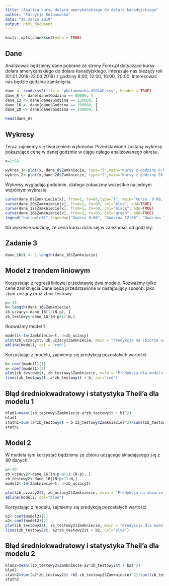 ```yaml
---
title: "Analiza kursu dolara amerykańskiego do dolara kanadyjskiego"
author: "Patrycja Kolanowska"
date: "26 marca 2019"
output: html_document
---
```


```r
knitr::opts_chunk$set(echo = TRUE)
```

## Dane

Analizować będziemy dane pobrane ze strony Forex.pl dotyczące kursy dolara amerykańskiego do dolara kanadyjskiego. Interesuje nas bieżący rok (01.01.2019-22.03.2019) z godziny 8:00, 12:00, 16:00, 20:00. Interesować nas będzie godzina zamknięcia.

```r
dane <- read.csv2(file = 'pKolanowska-USDCAD.csv', header = TRUE)
dane_8 <- dane[dane$Godzina == 80000, ]
dane_12 <- dane[dane$Godzina == 120000, ]
dane_16 <- dane[dane$Godzina == 160000, ]
dane_20 <- dane[dane$Godzina == 200000, ]

head(dane_8)
```

## Wykresy
Teraz zajmiemy się tworzeniem wykresów. Przedstawione zostaną wykresy pokazujące cenę w danej godzinie w ciągu całego analizowanego okresu.


```r
x=1:58 

wykres_1<-plot(x, dane_8$Zamkniecie, type="l",main="Kursy z godziny 8:00", xlab="Dni", ylab="Cena")
wykres_2<-plot(x,dane_20$Zamkniecie, type="l",main="Kursy z godziny 20:00", xlab="Dni", ylab="Cena")
```

Wykresy wyglądają podobnie, dlatego zobaczmy wszystkie na jednym wspólnym wykresie

```r
curve(dane_8$Zamkniecie[x], from=1, to=60,type="l", main="Kursy  8:00, 12:00, 16:00, 20:00", xlab="Dni", ylab="Cena", col="red")
curve(dane_20$Zamkniecie[x], from=1, to=60, col="blue", add=TRUE)
curve(dane_12$Zamkniecie[x], from=1, to=60, col="black", add=TRUE)
curve(dane_16$Zamkniecie[x], from=1, to=60, col="green", add=TRUE)
legend("bottomleft",legend=c("Godzna 8:00", "Godzina 12:00", "Godzina 16:00", "Godzina 20:00"), col=c("red","black","green", "blue"), lwd=2)
```


Na wykresie widzimy, że cena kursu różni się w zależności od godziny. 




## Zadanie 3 
```r
dane_16$t <- 1:length(dane_16$Zamkniecie)
```
## Model z trendem liniowym
Korzystając z regresji liniowej przedstawię dwa modele. Rozważmy tylko cene zamknięcia.Dane będą przedstawione w następujący sposób: jako zbiór uczący oraz zbiór testowy.
```r
p<-15
N<-length(dane_16$Zamkniecie)
zb_uczacy<-dane_16[1:(N-p), ] 
zb_testowy<-dane_16[(N-p+1):N,]
```
Rozważmy model 1
```r
model1<-lm(Zamkniecie~t, d=zb_uczacy)
plot(zb_uczacy$t, zb_uczacy$Zamkniecie, main = "Predykcja na zbiorze uczącym", xlab="Dni", ylab="Zamknięcie")
abline(model1, col = "red")
```

Korzystając z modelu, zajmiemy się predykcją pozostałych wartości.
```r
b<-coef(model1)[1]
a<-coef(model1)[2]
plot(zb_testowy$t, zb_testowy$Zamkniecie, main = "Predykcja dla modelu 1", xlab="Dni", ylab="Kursy")
lines(zb_testowy$t, a*zb_testowy$t + b, col="red")

```

## Błąd średniokwadratowy i statystyka Theil'a dla modelu 1

```r
blad1=mean((zb_testowy$Zamkniecie-a*zb_testowy$t + b)^2)
blad1
stath1=sum((a*zb_testowy$t + b-zb_testowy$Zamkniecie)^2)/sum((zb_testowy$Zamkniecie)^2)
stath1
```
## Model 2
W modelu tym korzystać będziemy ze zbioru uczącego składającego się z 40 danych.
```r
u<-40
zb_uczacy2<-dane_16[(N-p-u+1):(N-p), ] 
zb_testowy2<-dane_16[(N-p+1):N,]
model2<-lm(Zamkniecie~t, d=zb_uczacy2)
```

```r
plot(zb_uczacy2$t, zb_uczacy2$Zamkniecie, main = "Predykcja na zbiorze uczącym", xlab="Dni", ylab="Zamkniecie")
abline(model2, col="blue")
```

Korzystając z modelu, zajmiemy się predykcją pozostałych wartości.
```r
b2<-coef(model2)[1]
a2<-coef(model2)[2]
plot(zb_testowy2$t, zb_testowy2$Zamkniecie, main = "Predykcja dla modelu 2", xlab="Dni", ylab="Kursy")
lines(zb_testowy2$t, a2*zb_testowy2$t + b2, col="blue")
```

## Błąd średniokwadratowy i statystyka Theil'a dla modelu 2

```r
blad2=mean((zb_testowy2$Zamkniecie-a2*zb_testowy2$t + b2)^2)
blad2
stath2=sum((a2*zb_testowy2$t +b2-zb_testowy2$Zamkniecie)^2)/sum((zb_testowy2$Zamkniecie)^2)
stath2
```